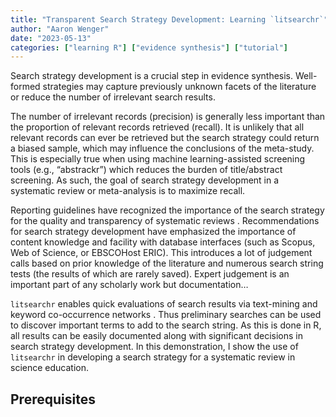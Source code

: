 ```yaml
---
title: "Transparent Search Strategy Development: Learning `litsearchr`"
author: "Aaron Wenger"
date: "2023-05-13"
categories: ["learning R"] ["evidence synthesis"] ["tutorial"]
---
```


Search strategy development is a crucial step in evidence synthesis. 
Well-formed strategies may capture previously unknown facets of the literature or reduce the number of irrelevant search results.

The number of irrelevant records (precision) is generally less important than the proportion of relevant records retrieved (recall).
It is unlikely that all relevant records can ever be retrieved but the search strategy could return a biased sample, which may influence the conclusions of the meta-study.
This is especially true when using machine learning-assisted screening tools (e.g., "abstrackr") <!--# add a hyperlink here --> which reduces the burden of title/abstract screening.
As such, the goal of search strategy development in a systematic review or meta-analysis is to maximize recall.

Reporting guidelines have recognized the importance of the search strategy for the quality and transparency of systematic reviews <!--# add a link or citation -->.
Recommendations for search strategy development have emphasized the importance of content knowledge and facility with database interfaces (such as Scopus, Web of Science, or EBSCOHost ERIC).
This introduces a lot of judgement calls based on prior knowledge of the literature and numerous search string tests (the results of which are rarely saved).
Expert judgement is an important part of any scholarly work but documentation...

`litsearchr` enables quick evaluations of search results via text-mining and keyword co-occurrence networks <!--# citation-->. 
Thus preliminary searches can be used to discover important terms to add to the search string.
As this is done in R, all results can be easily documented along with significant decisions in search strategy development.
In this demonstration, I show the use of `litsearchr` in developing a search strategy for a systematic review in science education.

## Prerequisites 

